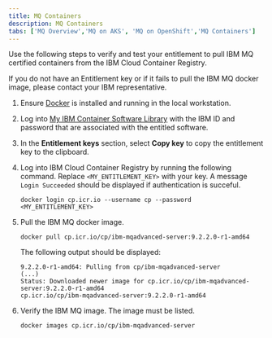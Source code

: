 ```yaml
---
title: MQ Containers
description: MQ Containers
tabs: ['MQ Overview','MQ on AKS', 'MQ on OpenShift','MQ Containers']
---
```


Use the following steps to verify and test your entitlement to pull IBM MQ certified containers from the IBM Cloud Container Registry.

<InlineNotification>

If you do not have an Entitlement key or if it fails to pull the IBM MQ docker image, please contact your IBM representative.

</InlineNotification>

1. Ensure [Docker](/prereq/docker-helm) is installed and running in the local workstation.
2. Log into [My IBM Container Software Library](https://myibm.ibm.com/products-services/containerlibrary) with the IBM ID and password that are associated with the entitled software.
3. In the **Entitlement keys** section, select **Copy key** to copy the entitlement key to the clipboard.
4. Log into IBM Cloud Container Registry by running the following command. Replace `<MY_ENTITLEMENT_KEY>` with your key. A message `Login Succeeded` should be displayed if authentication is succeful.

    ```
    docker login cp.icr.io --username cp --password <MY_ENTITLEMENT_KEY>
    ```

5. Pull the IBM MQ docker image.

    ```
    docker pull cp.icr.io/cp/ibm-mqadvanced-server:9.2.2.0-r1-amd64
    ```

    The following output should be displayed:

    ```
    9.2.2.0-r1-amd64: Pulling from cp/ibm-mqadvanced-server
    (...)
    Status: Downloaded newer image for cp.icr.io/cp/ibm-mqadvanced-server:9.2.2.0-r1-amd64
    cp.icr.io/cp/ibm-mqadvanced-server:9.2.2.0-r1-amd64
    ```

6. Verify the IBM MQ image. The image must be listed.

    ```
    docker images cp.icr.io/cp/ibm-mqadvanced-server
    ```
